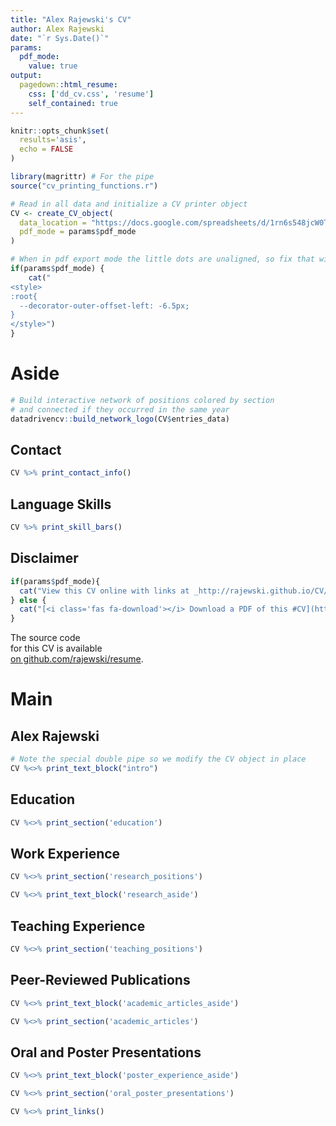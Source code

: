 ```yaml
---
title: "Alex Rajewski's CV"
author: Alex Rajewski
date: "`r Sys.Date()`"
params:
  pdf_mode:
    value: true
output:
  pagedown::html_resume:
    css: ['dd_cv.css', 'resume']
    self_contained: true
---
```


```r
knitr::opts_chunk$set(
  results='asis', 
  echo = FALSE
)

library(magrittr) # For the pipe
source("cv_printing_functions.r")

# Read in all data and initialize a CV printer object
CV <- create_CV_object(
  data_location = "https://docs.google.com/spreadsheets/d/1rn6s548jcW0THDsa-juUtDRC4CovcMGCg4QElyH2nqg/",  
  pdf_mode = params$pdf_mode
)

```


```r
# When in pdf export mode the little dots are unaligned, so fix that with some conditional CSS.
if(params$pdf_mode) {
    cat("
<style>
:root{
  --decorator-outer-offset-left: -6.5px;
}
</style>")
}
```


Aside
================================================================================

```r
# Build interactive network of positions colored by section
# and connected if they occurred in the same year
datadrivencv::build_network_logo(CV$entries_data)
```

Contact {#contact}
--------------------------------------------------------------------------------

```r
CV %>% print_contact_info()
```


Language Skills {#skills}
--------------------------------------------------------------------------------

```r
CV %>% print_skill_bars()
```

Disclaimer {#disclaimer}
--------------------------------------------------------------------------------

```r
if(params$pdf_mode){
  cat("View this CV online with links at _http://rajewski.github.io/CV/_")
} else {
  cat("[<i class='fas fa-download'></i> Download a PDF of this #CV](https://github.com/rajewski/resume/rajewski_cv.pdf)")
}
```

The source code<br>for this CV is available<br>[on github.com/rajewski/resume](https://github.com/rajewski/resume).




Main
================================================================================

Alex Rajewski {#title}
--------------------------------------------------------------------------------

```r
# Note the special double pipe so we modify the CV object in place
CV %<>% print_text_block("intro") 
```



Education {data-icon=graduation-cap data-concise=true}
--------------------------------------------------------------------------------

```r
CV %<>% print_section('education')
```



Work Experience {data-icon=laptop}
--------------------------------------------------------------------------------


```r
CV %<>% print_section('research_positions')
```

::: aside
```r
CV %<>% print_text_block('research_aside')
```
:::

<!-- Industry Experience {data-icon=suitcase} -->
<!-- -------------------------------------------------------------------------------- -->



<!-- ```{r} -->
<!-- CV %<>% print_section('industry_positions') -->
<!-- ``` -->


Teaching Experience {data-icon=chalkboard-teacher}
--------------------------------------------------------------------------------

<!-- ::: aside -->
<!-- ```{r} -->
<!-- CV %<>% print_text_block('teaching_experience_aside') -->
<!-- ``` -->
<!-- ::: -->

```r
CV %<>% print_section('teaching_positions')
```


Peer-Reviewed Publications {data-icon=book}
--------------------------------------------------------------------------------
::: aside
```r
CV %<>% print_text_block('academic_articles_aside')
```
:::

```r
CV %<>% print_section('academic_articles')
```


Oral and Poster Presentations {data-icon=book}
--------------------------------------------------------------------------------
::: aside
```r
CV %<>% print_text_block('poster_experience_aside')
```
:::

```r
CV %<>% print_section('oral_poster_presentations')
```


```r
CV %<>% print_links()
```
